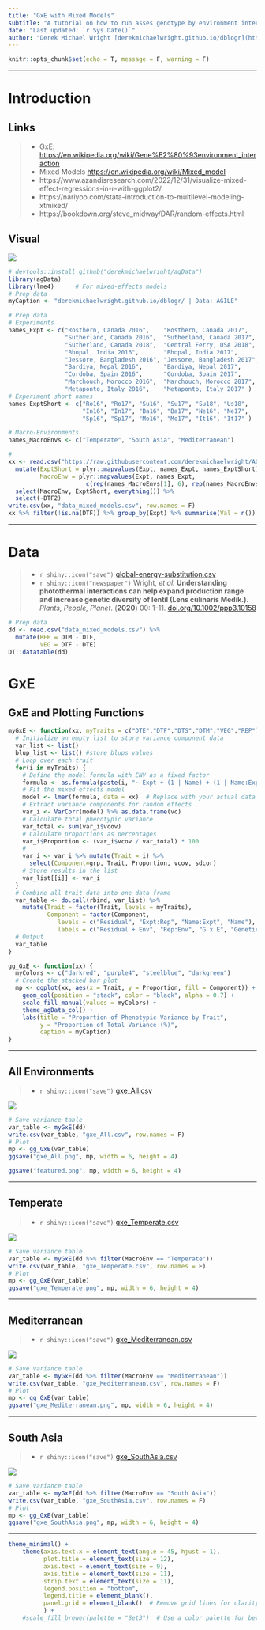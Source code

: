 ```yaml
---
title: "GxE with Mixed Models"
subtitle: "A tutorial on how to run asses genotype by environment interactions in R"
date: "Last updated: `r Sys.Date()`"
author: "Derek Michael Wright [derekmichaelwright.github.io/dblogr](https://derekmichaelwright.github.io/dblogr/) <derek.wright@usask.ca> https://github.com/derekmichaelwright/dblogr/tree/main/academic/gxe"
---
```


```r
knitr::opts_chunk$set(echo = T, message = F, warning = F)
```

---

# Introduction {.tabset .tabset-pills}

## Links

> - GxE: [https://en.wikipedia.org/wiki/Gene%E2%80%93environment_interaction](https://en.wikipedia.org/wiki/Gene%E2%80%93environment_interaction){target="_blank"}
> - Mixed Models [https://en.wikipedia.org/wiki/Mixed_model](https://en.wikipedia.org/wiki/Mixed_model){target="_blank"}
> - https://www.azandisresearch.com/2022/12/31/visualize-mixed-effect-regressions-in-r-with-ggplot2/
> - https://nariyoo.com/stata-introduction-to-multilevel-modeling-xtmixed/
> - https://bookdown.org/steve_midway/DAR/random-effects.html

## Visual

![](Mixedandfixedeffects.jpg)

```r
# devtools::install_github("derekmichaelwright/agData")
library(agData)
library(lme4)      # For mixed-effects models
# Prep data
myCaption <- "derekmichaelwright.github.io/dblogr/ | Data: AGILE"
```

```r
# Prep data
# Experiments
names_Expt <- c("Rosthern, Canada 2016",    "Rosthern, Canada 2017",
                "Sutherland, Canada 2016",  "Sutherland, Canada 2017", 
                "Sutherland, Canada 2018",  "Central Ferry, USA 2018",
                "Bhopal, India 2016",       "Bhopal, India 2017",
                "Jessore, Bangladesh 2016", "Jessore, Bangladesh 2017",
                "Bardiya, Nepal 2016",      "Bardiya, Nepal 2017",
                "Cordoba, Spain 2016",      "Cordoba, Spain 2017",
                "Marchouch, Morocco 2016",  "Marchouch, Morocco 2017",
                "Metaponto, Italy 2016",    "Metaponto, Italy 2017" )
# Experiment short names
names_ExptShort <- c("Ro16", "Ro17", "Su16", "Su17", "Su18", "Us18",
                     "In16", "In17", "Ba16", "Ba17", "Ne16", "Ne17", 
                     "Sp16", "Sp17", "Mo16", "Mo17", "It16", "It17" )

# Macro-Environments
names_MacroEnvs <- c("Temperate", "South Asia", "Mediterranean")

#
xx <- read.csv("https://raw.githubusercontent.com/derekmichaelwright/AGILE_LDP_Phenology/refs/heads/master/data/data_raw.csv") %>%
  mutate(ExptShort = plyr::mapvalues(Expt, names_Expt, names_ExptShort),
         MacroEnv = plyr::mapvalues(Expt, names_Expt, 
                      c(rep(names_MacroEnvs[1], 6), rep(names_MacroEnvs[2], 6), rep(names_MacroEnvs[3], 6)))) %>%
  select(MacroEnv, ExptShort, everything()) %>%
  select(-DTF2)
write.csv(xx, "data_mixed_models.csv", row.names = F)
xx %>% filter(!is.na(DTF)) %>% group_by(Expt) %>% summarise(Val = n())
```

---

# Data

> - `r shiny::icon("save")` [global-energy-substitution.csv](global-energy-substitution.csv)
> - `r shiny::icon("newspaper")` Wright, *et al.* **Understanding photothermal interactions can help expand production range and increase genetic diversity of lentil (Lens culinaris Medik.)**. *Plants, People, Planet*. (**2020**) 00: 1-11. [doi.org/10.1002/ppp3.10158](https://doi.org/10.1002/ppp3.10158){target="_blank"}

```r
# Prep data
dd <- read.csv("data_mixed_models.csv") %>%
  mutate(REP = DTM - DTF,
         VEG = DTF - DTE)
DT::datatable(dd)
```

# GxE {.tabset .tabset-pills}

## GxE and Plotting Functions

```r
myGxE <- function(xx, myTraits = c("DTE","DTF","DTS","DTM","VEG","REP")) {
  # Initialize an empty list to store variance component data
  var_list <- list()
  blup_list <- list() #store blups values
  # Loop over each trait
  for(i in myTraits) {
    # Define the model formula with ENV as a fixed factor
    formula <- as.formula(paste(i, "~ Expt + (1 | Name) + (1 | Name:Expt) + (1 | Expt:Rep)"))
    # Fit the mixed-effects model
    model <- lmer(formula, data = xx)  # Replace with your actual data
    # Extract variance components for random effects
    var_i <- VarCorr(model) %>% as.data.frame(vc)
    # Calculate total phenotypic variance 
    var_total <- sum(var_i$vcov) 
    # Calculate proportions as percentages
    var_i$Proportion <- (var_i$vcov / var_total) * 100
    #
    var_i <- var_i %>% mutate(Trait = i) %>%
      select(Component=grp, Trait, Proportion, vcov, sdcor)
    # Store results in the list
    var_list[[i]] <- var_i
  }
  # Combine all trait data into one data frame
  var_table <- do.call(rbind, var_list) %>%
    mutate(Trait = factor(Trait, levels = myTraits),
           Component = factor(Component, 
              levels = c("Residual", "Expt:Rep", "Name:Expt", "Name"),
              labels = c("Residual + Env", "Rep:Env", "G x E", "Genetic")))
  # Output
  var_table
}
```


```r
gg_GxE <- function(xx) {
  myColors <- c("darkred", "purple4", "steelblue", "darkgreen")
  # Create the stacked bar plot
  mp <- ggplot(xx, aes(x = Trait, y = Proportion, fill = Component)) +
    geom_col(position = "stack", color = "black", alpha = 0.7) +
    scale_fill_manual(values = myColors) +
    theme_agData_col() +
    labs(title = "Proportion of Phenotypic Variance by Trait",
         y = "Proportion of Total Variance (%)",
         caption = myCaption)
}
```

---

## All Environments

> - `r shiny::icon("save")` [gxe_All.csv](gxe_All.csv)

![](gxe_All.png)

```r
# Save variance table 
var_table <- myGxE(dd)
write.csv(var_table, "gxe_All.csv", row.names = F)
# Plot
mp <- gg_GxE(var_table)
ggsave("gxe_All.png", mp, width = 6, height = 4)
```

```r
ggsave("featured.png", mp, width = 6, height = 4)
```

---

## Temperate

> - `r shiny::icon("save")` [gxe_Temperate.csv](gxe_Temperate.csv)

![](gxe_Temperate.png)

```r
# Save variance table 
var_table <- myGxE(dd %>% filter(MacroEnv == "Temperate"))
write.csv(var_table, "gxe_Temperate.csv", row.names = F)
# Plot
mp <- gg_GxE(var_table)
ggsave("gxe_Temperate.png", mp, width = 6, height = 4)
```

---

## Mediterranean

> - `r shiny::icon("save")` [gxe_Mediterranean.csv](gxe_Mediterranean.csv)

![](gxe_Mediterranean.png)

```r
# Save variance table 
var_table <- myGxE(dd %>% filter(MacroEnv == "Mediterranean"))
write.csv(var_table, "gxe_Mediterranean.csv", row.names = F)
# Plot
mp <- gg_GxE(var_table)
ggsave("gxe_Mediterranean.png", mp, width = 6, height = 4)
```

---

## South Asia

> - `r shiny::icon("save")` [gxe_SouthAsia.csv](gxe_SouthAsia.csv)

![](gxe_SouthAsia.png)

```r
# Save variance table 
var_table <- myGxE(dd %>% filter(MacroEnv == "South Asia"))
write.csv(var_table, "gxe_SouthAsia.csv", row.names = F)
# Plot
mp <- gg_GxE(var_table)
ggsave("gxe_SouthAsia.png", mp, width = 6, height = 4)
```


---

```r
theme_minimal() +
    theme(axis.text.x = element_text(angle = 45, hjust = 1),
          plot.title = element_text(size = 12),
          axis.text = element_text(size = 9),
          axis.title = element_text(size = 11),
          strip.text = element_text(size = 11),
          legend.position = "bottom",
          legend.title = element_blank(),
          panel.grid = element_blank()  # Remove grid lines for clarity
          ) +
    #scale_fill_brewer(palette = "Set3")  # Use a color palette for better visualization
```
